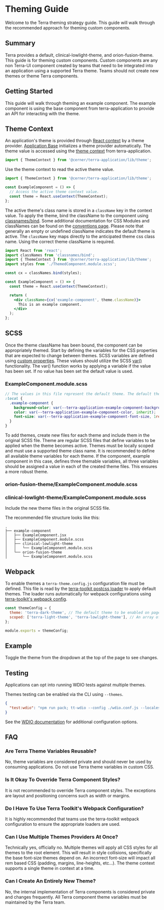 
# Theming Guide

Welcome to the Terra theming strategy guide. This guide will walk through the recommended approach for theming custom components.

## Summary

Terra provides a default, clinical-lowlight-theme, and orion-fusion-theme. This guide is for theming custom components. Custom components are any non Terra-UI component created by teams that need to be integrated into an application using a supported Terra theme. Teams should not create new themes or theme Terra components.

## Getting Started

This guide will walk through theming an example component. The example component is using the base component from terra-application to provide an API for interacting with the theme.

## Theme Context

An application's theme is provided through [React context](https://reactjs.org/docs/context.html) by a theme provider. [Application Base](/application/cerner-terra-application/components/application-base) initializes a theme provider automatically. The theme value is accessed using the [theme context](/application/cerner-terra-application/contexts/theme-context) from terra-application.

```jsx
import { ThemeContext } from '@cerner/terra-application/lib/theme';
```

Use the theme context to read the active theme value.

```jsx
import { ThemeContext } from '@cerner/terra-application/lib/theme';

const ExampleComponent = () => {
  // Access the active theme context value.
  const theme = React.useContext(ThemeContext);
};
```

The active theme's class name is stored in a `className` key in the context value. To apply the theme, bind the className to the component using [classnames/bind](https://github.com/JedWatson/classnames#alternate-bind-version-for-css-modules). Some additional documentation for CSS Modules and classNames can be found on the [conventions page](https://engineering.cerner.com/terra-ui/about/terra-ui/contributing/conventions). Please note that generally an empty or undefined className indicates the default theme is active. The `className` key maps directly to the anticipated theme css class name. Using the correct theme className is required.

```jsx
import React from 'react';
import classNames from 'classnames/bind';
import { ThemeContext } from '@cerner/terra-application/lib/theme';
import styles from './ThemedComponent.module.scss';

const cx = classNames.bind(styles);

const ExampleComponent = () => {
  const theme = React.useContext(ThemeContext);

  return (
    <div className={cx('example-component', theme.className)}>
      This is an example component.
    </div>
  );
};
```

## SCSS

Once the theme className has been bound, the component can be appropriately themed. Start by defining the variables for the CSS properties that are expected to change between themes. SCSS variables are defined using [custom properties](https://developer.mozilla.org/en-US/docs/Web/CSS/--*). These values should utilize the SCSS [var()](https://developer.mozilla.org/en-US/docs/Web/CSS/var) functionality. The var() function works by applying a variable if the value has been set. If no value has been set the default value is used.

### ExampleComponent.module.scss

```scss
// The values in this file represent the default theme. The default theme is applied using the default values in the var() function.
:local {
  .example-component {
    background-color: var(--terra-application-example-component-background-color, #fff);
    color: var(--terra-application-example-component-color, inherit);
    font-size: var(--terra-application-example-component-font-size, 1rem);
  }
}
```

To add themes, create new files for each theme and include them in the original SCSS file. Theme are regular SCSS files that define variables to be applied when the theme becomes active. Themes must be locally scoped and must use a supported theme class name. It is recommended to define all available theme variables for each theme. If the component, example component in this case, defines three themable variables, all three variables should be assigned a value in each of the created theme files. This ensures a more robust theme.

### orion-fusion-theme/ExampleComponent.module.scss

<OrionFusionThemeSCSS />

### clinical-lowlight-theme/ExampleComponent.module.scss

<ClinicalLowLightSCSS />

Include the new theme files in the original SCSS file.

<ExampleComponentSCSS />

The recommended file structure looks like this:

```
.
├── example-component
│   ├── ExampleComponent.jsx
│   ├── ExampleComponent.module.scss
│   ├── clinical-lowlight-theme
│   │   └── ExampleComponent.module.scss
│   └── orion-fusion-theme
│       └── ExampleComponent.module.scss
```

## Webpack

To enable themes a `terra-theme.config.js` configuration file must be defined. This file is read by the [terra-toolkit postcss loader](https://github.com/cerner/terra-toolkit-boneyard/tree/main/config/webpack/postcss) to apply default themes. The loader runs automatically for webpack configurations using [terra-toolkit's webpack config](https://github.com/cerner/terra-toolkit-boneyard/blob/main/config/webpack/webpack.config.js).

```js
const themeConfig = {
  theme: 'terra-dark-theme', // The default theme to be enabled on page load.
  scoped: ['terra-light-theme', 'terra-lowlight-theme'], // An array of scoped themes. Note: Scoped themes do not work in IE 10.
};

module.exports = themeConfig;
```

## Example

Toggle the theme from the dropdown at the top of the page to see changes.

<ExampleComponent isExpanded />

## Testing

Applications can opt into running WDIO tests against multiple themes.

Themes testing can be enabled via the CLI using `--themes`.

```json
{
  "test:wdio": "npm run pack; tt-wdio --config ./wdio.conf.js --locales ['en','es'] --themes ['orion-fusion-theme']; rm -rf ./build"
}
```

See the [WDIO documentation](https://github.com/cerner/terra-toolkit-boneyard/tree/main/scripts/wdio#terra-toolkit-wdio-helpers) for additional configuration options.

## FAQ

### Are Terra Theme Variables Reusable?

No, theme variables are considered private and should never be used by consuming applications. Do not use Terra theme variables in custom CSS.

### Is It Okay To Override Terra Component Styles?

It is not recommended to override Terra component styles. The exceptions are layout and positioning concerns such as width or margins.

### Do I Have To Use Terra Toolkit's Webpack Configuration?

It is highly recommended that teams use the terra-toolkit webpack configuration to ensure the appropriate loaders are used.

### Can I Use Multiple Themes Providers At Once?

Technically yes, officially no. Multiple themes will apply all CSS styles for all themes to the root element. This will result in style collisions, specifically the base font-size themes depend on. An incorrect font-size will impact all rem based CSS (padding, margins, line-heights, etc...). The theme context supports a single theme in context at a time.

### Can I Create An Entirely New Theme?

No, the internal implementation of Terra components is considered private and changes frequently. All Terra component theme variables must be maintained by the Terra team.
